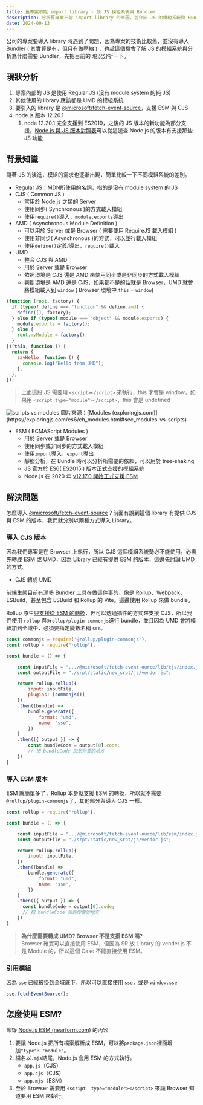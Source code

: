 ```yaml
---
title: 舊專案不能 import library - 談 JS 模組系統與 Bundler
description: 分析舊專案不能 import library 的原因，並介紹 JS 的模組系統與 Bundler 的關係
date: 2024-09-13
---
```




公司的專案要導入 library 時遇到了問題，因為專案的技術比較舊，並沒有導入 Bundler ( 其實算是有，但只有做壓縮 ) ，也趁這個機會了解 JS 的模組系統與分析為什麼需要 Bundler，先把目前的 現況分析一下。

## 現狀分析

1. 專案內部的 JS 是使用 Regular JS (沒有 module system 的純 JS)
2. 其他使用的 library 應該都是 UMD 的模組系統
3. 要引入的 library 是 [@microsoft/fetch-event-source](https://github.com/Azure/fetch-event-source)，支援 ESM 與 CJS
4. node.js 版本 12.20.1
   1. node 12.20.1 完全支援到 ES2019，之後的 JS 版本的新功能為部分支援，[Node.js 與 JS 版本對照表](https://node.green/)可以從這邊查 Node.js 的版本有支援那些 JS 功能

## 背景知識

隨著 JS 的演進，模組的需求也逐漸出現，簡單比較一下不同模組系統的差別。

- Regular JS：[MDN](https://developer.mozilla.org/en-US/docs/Web/JavaScript/Guide/Modules)所使用的名詞，指的是沒有 module system 的 JS
- CJS ( Common JS )
  - 常用於 Node.js 之類的 Server
  - 使用同步( Synchronous )的方式載入模組
  - 使用`require()`導入，`module.exports`導出
- AMD ( Asynchronous Module Definition )
  - 可以用於 Server 或是 Browser ( 需要使用 RequireJS 載入模組 )
  - 使用非同步( Asynchronous )的方式，可以並行載入模組
  - 使用`define()`定義/導出，`require()`載入
- UMD
  - 整合 CJS 與 AMD
  - 用於 Server 或是 Browser
  - 依照環境是 CJS 還是 AMD 來使用同步或是非同步的方式載入模組
  - 判斷環境是 AMD 還是 CJS，如果都不是的話就是 Browser，UMD 就會將模組載入到 `window` ( Browser 環境中 `this` = `window`)

```js
(function (root, factory) {
  if (typeof define === "function" && define.amd) {
    define([], factory);
  } else if (typeof module === "object" && module.exports) {
    module.exports = factory();
  } else {
    root.myModule = factory();
  }
})(this, function () {
  return {
    sayHello: function () {
      console.log("Hello from UMD");
    },
  };
});
```

> 上面這段 JS 需要用 `<script></script>` 來執行，this 才會是 window，如果用 `<script type="module"></script>`，this 會是 undefined

<ImageZoom client:visible>
  <Image src={scriptsVsModules} alt="scripts vs modules" />
</ImageZoom>
圖片來源：[Modules
(exploringjs.com)](https://exploringjs.com/es6/ch_modules.html#sec_modules-vs-scripts)

- ESM ( ECMAScript Modules )
  - 用於 Server 或是 Browser
  - 使用同步或非同步的方式載入模組
  - 使用`import`導入，`export`導出
  - 靜態分析，在 Bundle 時可以分析所需要的依賴，可以用於 tree-shaking
  - JS 官方於 ES6( ES2015 ) 版本正式支援的模組系統
  - Node.js 在 2020 年 [v12.17.0 開始正式支援 ESM](https://github.com/nodejs/node/blob/main/doc/changelogs/CHANGELOG_V12.md#2020-05-26-version-12170-erbium-lts-targos)

## 解決問題

怎麼導入 [@microsoft/fetch-event-source](https://github.com/Azure/fetch-event-source)？前面有說到這個 library 有提供 CJS 與 ESM 的版本，我們就分別以兩種方式導入 Library。

### 導入 CJS 版本

因為我們專案是在 Browser 上執行，所以 CJS 這個模組系統勢必不能使用，必需先轉成 ESM 或 UMD，因為 Library 已經有提供 ESM 的版本，這邊先討論 UMD 的方式。

- CJS 轉成 UMD

前端生態目前有滿多 Bundler 工具在做這件事的，像是 Rollup、Webpack、ESBuild，甚至包含 ESBuild 和 Rollup 的 Vite。這邊使用 Rollup 來做 bundle。

Rollup 原生[只支援從 ESM 的轉換](https://rollupjs.org/introduction/#overview)，但可以透過插件的方式來支援 CJS，所以我們使用 `rollup` 與`@rollup/plugin-commonjs`進行 bundle，並且因為 UMD 會將模組加到全域中，必須要指定變數名稱 `sse`。

```js
const commonjs = require('@rollup/plugin-commonjs'),
const rollup = require("rollup"),

const bundle = () => {

    const inputFile = ".../@microsoft/fetch-event-ource/lib/cjs/index.js";
    const outputFile = "./srpt/static/new_srpt/js/vendor.js";

    return rollup.rollup({
        input: inputFile,
        plugins: [commonjs()],
    })
    .then((bundle) =>
        bundle.generate({
            format: "umd",
            name: "sse",
        })
    )
    .then(({ output }) => {
        const bundleCode = output[0].code;
        // 把 bundleCode 加到你要的地方
    })
}
```

### 導入 ESM 版本

ESM 就簡單多了，Rollup 本身就支援 ESM 的轉換，所以就不需要 `@rollup/plugin-commonjs`了，其他部分與導入 CJS 一樣。

```js
const rollup = require("rollup"),

const bundle = () => {

    const inputFile = ".../@microsoft/fetch-event-ource/lib/esm/index.js";
    const outputFile = "./srpt/static/new_srpt/js/vendor.js";

    return rollup.rollup({
        input: inputFile,
    })
    .then((bundle) =>
        bundle.generate({
            format: "umd",
            name: "sse",
        })
    )
    .then(({ output }) => {
      const bundleCode = output[0].code;
      // 把 bundleCode 加到你要的地方
    })
}
```

> <strong>為什麼需要轉成 UMD? Browser 不是支援 ESM 嗎?</strong> <br />
> Browser 確實可以直接使用 ESM，但因為 SR 放 Library 的 vender.js 不是 Module
> 的，所以這個 Case 不能直接使用 ESM。

### 引用模組

因為 `sse` 已經被掛到全域底下，所以可以直接使用 `sse`，或是 `window.sse`

```js
sse.fetchEventSource();
```

## 怎麼使用 ESM?

節錄 [Node.js ESM (nearform.com)](https://commerce.nearform.com/blog/2021/node-esm-and-exports) 的內容

1. 要讓 Node.js 把所有檔案解析成 ESM，可以將`package.json`裡面增加`"type": "module"`。
2. 檔名以`.mjs`結尾，Node.js 會用 ESM 的方式執行。
   - `app.js`（CJS）
   - `app.cjs`（CJS）
   - `app.mjs`（ESM）
3. 至於 Browser 需要用 `<script  type="module"></script>` 來讓 Browser 知道要用 ESM 來執行。
